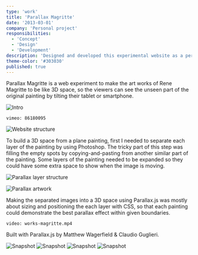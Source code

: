 ```yaml
---
type: 'work'
title: 'Parallax Magritte'
date: '2013-03-01'
company: 'Personal project'
responsibilities:
  - 'Concept'
  - 'Design'
  - 'Development'
description: 'Designed and developed this experimental website as a personal project while studying at Sydney University.'
theme-color: '#303030'
published: true
---
```



Parallax Magritte is a web experiment to make the art works of Rene Magritte to be like 3D space, so the viewers can see the unseen part of the original painting by tilting their tablet or smartphone.

<ImageContainer noShadow noBorder noCaption>

![Intro](works-magritte-01.png)

</ImageContainer>


<VideoContainer>

`vimeo: 86180095`

</VideoContainer>

<ImageContainer>

![Website structure](works-magritte-07.png)

</ImageContainer>

To build a 3D space from a plane painting, first I needed to separate each layer of the painting by using Photoshop. The tricky part of this step was filling the empty spots by copying-and-pasting from another similar part of the painting. Some layers of the painting needed to be expanded so they could have some extra space to show when the image is moving.

<ImageContainer size="medium" noBorder>

![Parallax layer structure](works-magritte-03.jpg)

</ImageContainer>

<ImageContainer size="medium">

![Parallax artwork](works-magritte-04.png)

</ImageContainer>

Making the separated images into a 3D space using Parallax.js was mostly about sizing and positioning the each layer with CSS, so that each painting could demonstrate the best parallax effect within given boundaries.

<VideoContainer maxSize={520}>

`video: works-magritte.mp4`

</VideoContainer>

Built with Parallax.js by Matthew Wagerfield & Claudio Guglieri.

<ImageContainer grid={4} noCaption>

![Snapshot](works-magritte-pic-01.jpg)
![Snapshot](works-magritte-pic-02.jpg)
![Snapshot](works-magritte-pic-03.jpg)
![Snapshot](works-magritte-pic-04.jpg)

</ImageContainer>